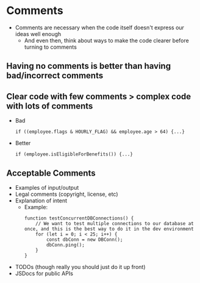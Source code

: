 # Comments

-   Comments are necessary when the code itself doesn't express our ideas well enough
    -   And even then, think about ways to make the code clearer before turning to comments

## Having no comments is better than having bad/incorrect comments

## Clear code with few comments > complex code with lots of comments

-   Bad
    ```
    if ((employee.flags & HOURLY_FLAG) && employee.age > 64) {...}
    ```
-   Better
    ```
    if (employee.isEligibleForBenefits()) {...}
    ```

## Acceptable Comments

-   Examples of input/output
-   Legal comments (copyright, license, etc)
-   Explanation of intent
    -   Example:
        ```
        function testConcurrentDBConnections() {
            // We want to test multiple connections to our database at once, and this is the best way to do it in the dev environment
            for (let i = 0; i < 25; i++) {
                const dbConn = new DBConn();
                dbConn.ping();
            }
        }
        ```
-   TODOs (though really you should just do it up front)
-   JSDocs for public APIs
